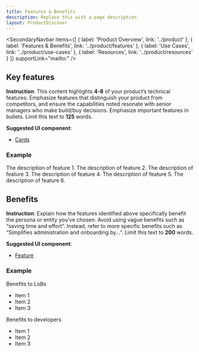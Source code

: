 ```yaml
---
title: Features & Benefits
description: Replace this with a page description
layout: ProductDiscover
---
```


<Hero
  description="A short description of what the product does"
  image="./img/author/placeholder-product-hero-feature-552x414.png"
  title="Product marketing content"
/>
<SecondaryNavbar
  items={[
    {
      label: 'Product Overview',
      link: '../product'
    },
    {
      label: 'Features & Benefits',
      link: '../product/features'
    },
    {
      label: 'Use Cases',
      link: '../product/use-cases'
    },
    {
      label: 'Resources',
      link: '../product/resources'
    }
  ]}
  supportLink="mailto:"
/>

## Key features

**Instruction**: This content highlights **4-8** of your product’s technical features.
Emphasize features that distinguish your product from competitors, and ensure the capabilities noted resonate with senior managers who make build/buy decisions.
Emphasize important features in bullets. Limit this text to **125** words.

**Suggested UI component**:

- [Cards](../components/card)

### Example

<Cards>
  <Card title="Feature 1">The description of feature 1.</Card>
  <Card title="Feature 2">The description of feature 2.</Card>
  <Card title="Feature 3">The description of feature 3.</Card>
  <Card title="Feature 4">The description of feature 4.</Card>
  <Card title="Feature 5">The description of feature 5.</Card>
  <Card title="Feature 6">The description of feature 6.</Card>
</Cards>

## Benefits

**Instruction**: Explain how the features identified above specifically benefit the persona or entity you’ve chosen.
Avoid using vague benefits such as “saving time and effort”. Instead, refer to more specific benefits such as “Simplifies administration and onboarding by…”. Limit this text to **200** words.

**Suggested UI component**:

- [Feature](../components/feature)

### Example

<Features>
  <Feature image={'./img/author/placeholder-product-hero-feature-552x414.png'}>
    <FeatureTitle>Benefits to LoBs</FeatureTitle>
    <FeatureContent>
      <ul>
        <li>Item 1</li>
        <li>Item 2</li>
        <li>Item 3</li>
      </ul>
    </FeatureContent>
  </Feature>
  <Feature image={'./img/author/placeholder-product-hero-feature-552x414.png'}>
    <FeatureTitle>Benefits to developers</FeatureTitle>
    <FeatureContent>
      <ul>
        <li>Item 1</li>
        <li>Item 2</li>
        <li>Item 3</li>
      </ul>
    </FeatureContent>
  </Feature>
</Features>

